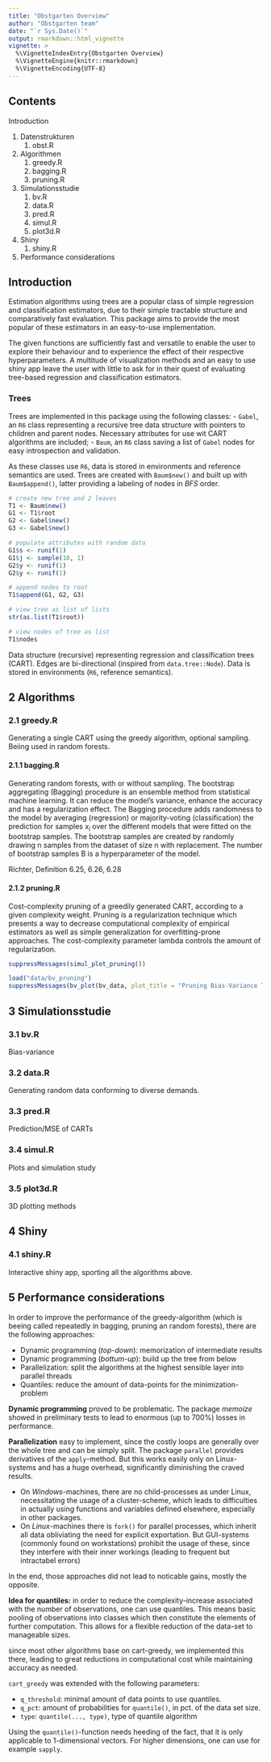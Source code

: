 ```yaml
---
title: "Obstgarten Overview"
author: "Obstgarten team"
date: "`r Sys.Date()`"
output: rmarkdown::html_vignette
vignette: >
  %\VignetteIndexEntry{Obstgarten Overview}
  %\VignetteEngine{knitr::rmarkdown}
  %\VignetteEncoding{UTF-8}
---
```


## Contents
Introduction

1. Datenstrukturen
    1. obst.R 
1. Algorithmen
    1. greedy.R 
    1. bagging.R
    1. pruning.R
1. Simulationsstudie
    1. bv.R
    1. data.R
    1. pred.R
    1. simul.R
    1. plot3d.R
1. Shiny
    1. shiny.R
1. Performance considerations

## Introduction

Estimation algorithms using trees are a popular class of simple regression and classification estimators, due to their simple tractable structure and comparatively fast evaluation.
This package aims to provide the most popular of these estimators in an easy-to-use implementation.

The given functions are sufficiently fast and versatile to enable the user to explore their behaviour and to experience the effect of their respective hyperparameters. A multitude of visualization methods and an easy to use shiny app leave the user with little to ask for in their quest of evaluating tree-based regression and classification estimators.

### Trees

Trees are implemented in this package using the following classes:
- `Gabel`, an `R6` class representing a recursive tree data structure with pointers to children and parent nodes. Necessary attributes for use wit CART algorithms are included;
- `Baum`, an `R6` class saving a list of `Gabel` nodes for easy introspection and validation.

As these classes use `R6`, data is stored in environments and reference semantics are used. Trees are created with `Baum$new()` and built up with `Baum$append()`, latter providing a labeling of nodes in *BFS* order.

```r
# create new tree and 2 leaves
T1 <- Baum$new()
G1 <- T1$root
G2 <- Gabel$new()
G3 <- Gabel$new()

# populate attributes with random data
G1$s <- runif(1)
G1$j <- sample(10, 1)
G2$y <- runif(1)
G2$y <- runif(1)

# append nodes to root
T1$append(G1, G2, G3)

# view tree as list of lists
str(as.list(T1$root))

# view nodes of tree as list
T1$nodes
```

Data structure (recursive) representing regression and classification trees (CART). Edges are bi-directional (inspired from `data.tree::Node`). Data is stored in environments (`R6`, reference semantics).

## 2 Algorithms

### 2.1 greedy.R 
 
Generating a single CART using the greedy algorithm, optional sampling. Beiing used in random forests.

#### 2.1.1 bagging.R 
 
Generating random forests, with or without sampling.
The bootstrap aggregating (Bagging) procedure is an ensemble method from statistical machine learning. It can reduce the model's variance, enhance the accuracy and has a regularization effect. The Bagging procedure adds randomness to the model by averaging (regression) or majority-voting (classification) the prediction for samples $x_i$ over the different models that were fitted on the bootstrap samples. The bootstrap samples are created by randomly drawing n samples from the dataset of size n with replacement. The number of bootstrap samples B is a hyperparameter of the model.

Richter, Definition 6.25, 6.26, 6.28


#### 2.1.2 pruning.R

Cost-complexity pruning of a greedily generated CART, according to a given complexity weight. 
Pruning is a regularization technique which presents a way to decrease computational complexity of empirical estimators as well as simple generalization for overfitting-prone approaches. The cost-complexity parameter lambda controls the amount of regularization.

```r
suppressMessages(simul_plot_pruning())
```
```r
load("data/bv_pruning")
suppressMessages(bv_plot(bv_data, plot_title = "Pruning Bias-Variance Tradeoff", bagging = FALSE, pruning=TRUE))
```

## 3 Simulationsstudie

### 3.1 bv.R

Bias-variance

### 3.2 data.R 

Generating random data conforming to diverse demands.

### 3.3 pred.R 

Prediction/MSE of CARTs

### 3.4 simul.R

Plots and simulation study

### 3.5 plot3d.R 

3D plotting methods

## 4 Shiny

### 4.1 shiny.R

Interactive shiny app, sporting all the algorithms above.

## 5 Performance considerations


In order to improve the performance of the greedy-algorithm (which is beeing called repeatedly in bagging, pruning an random forests), there are the following approaches:

* Dynamic programming (*top-down*): memorization of intermediate results
* Dynamic programming (*bottum-up*): build up the tree from below
* Parallelization: split the algorithms at the highest sensible layer into parallel threads
* Quantiles: reduce the amount of data-points for the minimization-problem 

**Dynamic programming** proved to be problematic. The package *memoize* showed in preliminary tests to lead to enormous (up to 700%) losses in performance.

**Parallelization** easy to implement, since the costly loops are generally over the whole tree and can be simply split. The package `parallel` provides derivatives of the `apply`-method. But this works easily only on Linux-systems and has a huge overhead, significantly diminishing the craved results.

* On *Windows*-machines, there are no child-processes as under Linux, necessitating the usage of a cluster-scheme, which leads to difficulties in actually using functions and variables defined elsewhere, especially in other packages.
* On *Linux*-machines there is `fork()` for parallel processes, which inherit all data obliviating the need for explicit exportation. But GUI-systems (commonly found on workstations) prohibit the usage of these, since they interfere with their inner workings (leading to frequent but intractabel errors)

In the end, those approaches did not lead to noticable gains, mostly the opposite.

**Idea for quantiles:** in order to reduce the complexity-increase associated with the number of observations, one can use quantiles. This means basic pooling of observations into classes which then constitute the elements of further computation. This allows for a flexible reduction of the data-set to manageable sizes. 

since most other algorithms base on cart-greedy, we implemented this there, leading to great reductions in computational cost while maintaining accuracy as needed.

`cart_greedy` was extended with the following parameters:

* `q_threshold`: minimal amount of data points to use quantiles.
* `q_pct`: amount of probabilities for `quantile()`, in pct. of the data set size.
* `type`: `quantile(..., type)`, type of quantile algorithm

Using the `quantile()`-function needs heeding of the fact, that it is only applicable to 1-dimensional vectors. For higher dimensions, one can use for example `sapply`. 



